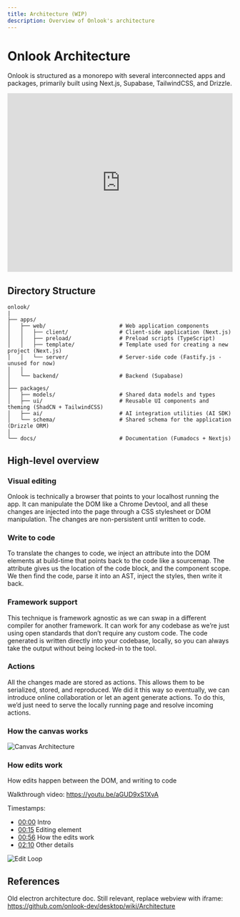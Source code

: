 ```yaml
---
title: Architecture (WIP)
description: Overview of Onlook's architecture
---
```


# Onlook Architecture

Onlook is structured as a monorepo with several interconnected apps and packages, primarily built using Next.js, Supabase, TailwindCSS, and Drizzle.

<iframe
  width="100%"
  height="400"
  src="https://www.youtube.com/embed/iaixwRNjg4I"
  title="Onlook Architecture Walkthrough"
  frameBorder="0"
  allow="accelerometer; autoplay; clipboard-write; encrypted-media; gyroscope; picture-in-picture"
  allowFullScreen
></iframe>

## Directory Structure

```
onlook/
|
├── apps/
│   ├── web/                       # Web application components
│   │   ├── client/                # Client-side application (Next.js)
│   │   ├── preload/               # Preload scripts (TypeScript)
│   │   ├── template/              # Template used for creating a new project (Next.js)
│   │   └── server/                # Server-side code (Fastify.js - unused for now)
│   │
│   └── backend/                   # Backend (Supabase)
│   
├── packages/
│   ├── models/                    # Shared data models and types
│   ├── ui/                        # Reusable UI components and theming (ShadCN + TailwindCSS)
│   ├── ai/                        # AI integration utilities (AI SDK)
│   └── schema/                    # Shared schema for the application (Drizzle ORM)
│   
└── docs/                          # Documentation (Fumadocs + Nextjs)
```

## High-level overview

### Visual editing

Onlook is technically a browser that points to your localhost running the app. It can manipulate the DOM like a Chrome Devtool, and all these changes are injected into the page through a CSS stylesheet or DOM manipulation. The changes are non-persistent until written to code.

### Write to code

To translate the changes to code, we inject an attribute into the DOM elements at build-time that points back to the code like a sourcemap. The attribute gives us the location of the code block, and the component scope. We then find the code, parse it into an AST, inject the styles, then write it back.

### Framework support

This technique is framework agnostic as we can swap in a different compiler for another framework. It can work for any codebase as we’re just using open standards that don’t require any custom code. The code generated is written directly into your codebase, locally, so you can always take the output without being locked-in to the tool.

### Actions

All the changes made are stored as actions. This allows them to be serialized, stored, and reproduced. We did it this way so eventually, we can introduce online collaboration or let an agent generate actions. To do this, we’d just need to serve the locally running page and resolve incoming actions.


### How the canvas works

![Canvas Architecture](/images/canvas-architecture.png)

### How edits work
How edits happen between the DOM, and writing to code

Walkthrough video: https://youtu.be/aGUD9xS1XvA

Timestamps: 

* [00:00](https://www.youtube.com/watch?v=aGUD9xS1XvA&t=0s) Intro
* [00:15](https://www.youtube.com/watch?v=aGUD9xS1XvA&t=15s) Editing element 
* [00:56](https://www.youtube.com/watch?v=aGUD9xS1XvA&t=56s) How the edits work
* [02:10](https://www.youtube.com/watch?v=aGUD9xS1XvA&t=130s) Other details

![Edit Loop](/images/edit-loop.png)

## References

Old electron architecture doc. Still relevant, replace webview with iframe: https://github.com/onlook-dev/desktop/wiki/Architecture